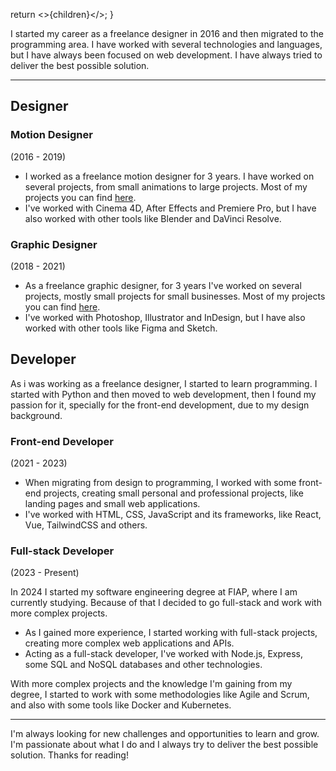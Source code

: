   return <>{children}</>;
}

I started my career as a freelance designer in 2016 and then migrated to the programming area. I have worked with several technologies and languages, but I have always been focused on web development. I have always tried to deliver the best possible solution.

---

## Designer

### Motion Designer

(2016 - 2019)

- I worked as a freelance motion designer for 3 years. I have worked on several projects, from small animations to large projects. Most of my projects you can find [here](https://www.youtube.com/c/munraitoo13).
- I've worked with Cinema 4D, After Effects and Premiere Pro, but I have also worked with other tools like Blender and DaVinci Resolve.

### Graphic Designer

(2018 - 2021)

- As a freelance graphic designer, for 3 years I've worked on several projects, mostly small projects for small businesses. Most of my projects you can find [here](https://www.behance.net/munraitoo13).
- I've worked with Photoshop, Illustrator and InDesign, but I have also worked with other tools like Figma and Sketch.

## Developer

As i was working as a freelance designer, I started to learn programming. I started with Python and then moved to web development, then I found my passion for it, specially for the front-end development, due to my design background.

### Front-end Developer

(2021 - 2023)

- When migrating from design to programming, I worked with some front-end projects, creating small personal and professional projects, like landing pages and small web applications.
- I've worked with HTML, CSS, JavaScript and its frameworks, like React, Vue, TailwindCSS and others.

### Full-stack Developer

(2023 - Present)

In 2024 I started my software engineering degree at FIAP, where I am currently studying. Because of that I decided to go full-stack and work with more complex projects.

- As I gained more experience, I started working with full-stack projects, creating more complex web applications and APIs.
- Acting as a full-stack developer, I've worked with Node.js, Express, some SQL and NoSQL databases and other technologies.

With more complex projects and the knowledge I'm gaining from my degree, I started to work with some methodologies like Agile and Scrum, and also with some tools like Docker and Kubernetes.

---

I'm always looking for new challenges and opportunities to learn and grow. I'm passionate about what I do and I always try to deliver the best possible solution. Thanks for reading!
